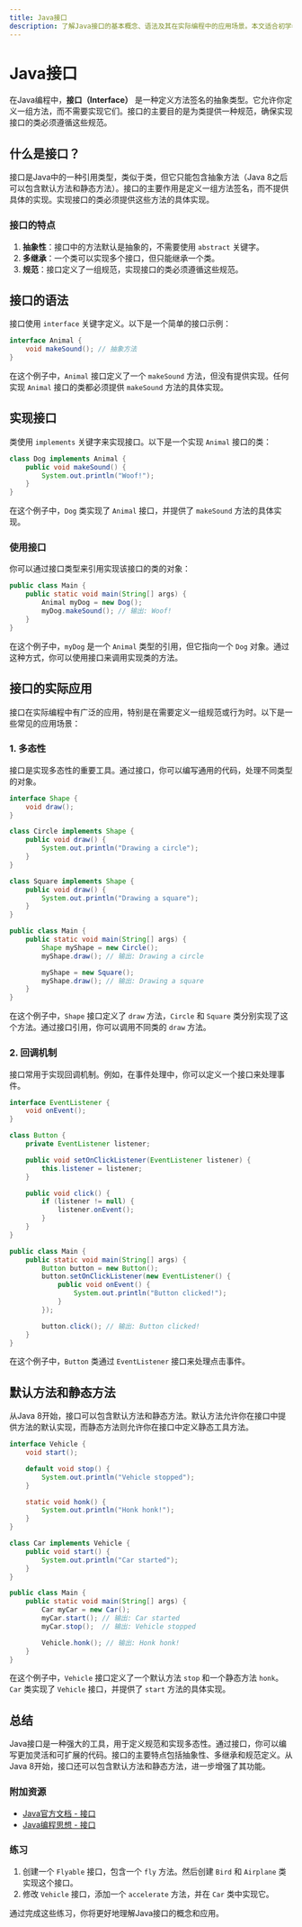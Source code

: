 ```yaml
---
title: Java接口
description: 了解Java接口的基本概念、语法及其在实际编程中的应用场景。本文适合初学者，通过代码示例和实际案例帮助你掌握Java接口的使用。
---
```


# Java接口

在Java编程中，**接口（Interface）** 是一种定义方法签名的抽象类型。它允许你定义一组方法，而不需要实现它们。接口的主要目的是为类提供一种规范，确保实现接口的类必须遵循这些规范。

## 什么是接口？

接口是Java中的一种引用类型，类似于类，但它只能包含抽象方法（Java 8之后可以包含默认方法和静态方法）。接口的主要作用是定义一组方法签名，而不提供具体的实现。实现接口的类必须提供这些方法的具体实现。

### 接口的特点

1. **抽象性**：接口中的方法默认是抽象的，不需要使用 `abstract` 关键字。
2. **多继承**：一个类可以实现多个接口，但只能继承一个类。
3. **规范**：接口定义了一组规范，实现接口的类必须遵循这些规范。

## 接口的语法

接口使用 `interface` 关键字定义。以下是一个简单的接口示例：

```java
interface Animal {
    void makeSound(); // 抽象方法
}
```

在这个例子中，`Animal` 接口定义了一个 `makeSound` 方法，但没有提供实现。任何实现 `Animal` 接口的类都必须提供 `makeSound` 方法的具体实现。

## 实现接口

类使用 `implements` 关键字来实现接口。以下是一个实现 `Animal` 接口的类：

```java
class Dog implements Animal {
    public void makeSound() {
        System.out.println("Woof!");
    }
}
```

在这个例子中，`Dog` 类实现了 `Animal` 接口，并提供了 `makeSound` 方法的具体实现。

### 使用接口

你可以通过接口类型来引用实现该接口的类的对象：

```java
public class Main {
    public static void main(String[] args) {
        Animal myDog = new Dog();
        myDog.makeSound(); // 输出: Woof!
    }
}
```

在这个例子中，`myDog` 是一个 `Animal` 类型的引用，但它指向一个 `Dog` 对象。通过这种方式，你可以使用接口来调用实现类的方法。

## 接口的实际应用

接口在实际编程中有广泛的应用，特别是在需要定义一组规范或行为时。以下是一些常见的应用场景：

### 1. 多态性

接口是实现多态性的重要工具。通过接口，你可以编写通用的代码，处理不同类型的对象。

```java
interface Shape {
    void draw();
}

class Circle implements Shape {
    public void draw() {
        System.out.println("Drawing a circle");
    }
}

class Square implements Shape {
    public void draw() {
        System.out.println("Drawing a square");
    }
}

public class Main {
    public static void main(String[] args) {
        Shape myShape = new Circle();
        myShape.draw(); // 输出: Drawing a circle

        myShape = new Square();
        myShape.draw(); // 输出: Drawing a square
    }
}
```

在这个例子中，`Shape` 接口定义了 `draw` 方法，`Circle` 和 `Square` 类分别实现了这个方法。通过接口引用，你可以调用不同类的 `draw` 方法。

### 2. 回调机制

接口常用于实现回调机制。例如，在事件处理中，你可以定义一个接口来处理事件。

```java
interface EventListener {
    void onEvent();
}

class Button {
    private EventListener listener;

    public void setOnClickListener(EventListener listener) {
        this.listener = listener;
    }

    public void click() {
        if (listener != null) {
            listener.onEvent();
        }
    }
}

public class Main {
    public static void main(String[] args) {
        Button button = new Button();
        button.setOnClickListener(new EventListener() {
            public void onEvent() {
                System.out.println("Button clicked!");
            }
        });

        button.click(); // 输出: Button clicked!
    }
}
```

在这个例子中，`Button` 类通过 `EventListener` 接口来处理点击事件。

## 默认方法和静态方法

从Java 8开始，接口可以包含默认方法和静态方法。默认方法允许你在接口中提供方法的默认实现，而静态方法则允许你在接口中定义静态工具方法。

```java
interface Vehicle {
    void start();

    default void stop() {
        System.out.println("Vehicle stopped");
    }

    static void honk() {
        System.out.println("Honk honk!");
    }
}

class Car implements Vehicle {
    public void start() {
        System.out.println("Car started");
    }
}

public class Main {
    public static void main(String[] args) {
        Car myCar = new Car();
        myCar.start(); // 输出: Car started
        myCar.stop();  // 输出: Vehicle stopped

        Vehicle.honk(); // 输出: Honk honk!
    }
}
```

在这个例子中，`Vehicle` 接口定义了一个默认方法 `stop` 和一个静态方法 `honk`。`Car` 类实现了 `Vehicle` 接口，并提供了 `start` 方法的具体实现。

## 总结

Java接口是一种强大的工具，用于定义规范和实现多态性。通过接口，你可以编写更加灵活和可扩展的代码。接口的主要特点包括抽象性、多继承和规范定义。从Java 8开始，接口还可以包含默认方法和静态方法，进一步增强了其功能。

### 附加资源

- [Java官方文档 - 接口](https://docs.oracle.com/javase/tutorial/java/IandI/createinterface.html)
- [Java编程思想 - 接口](https://www.oreilly.com/library/view/thinking-in-java/9780131872486/)

### 练习

1. 创建一个 `Flyable` 接口，包含一个 `fly` 方法。然后创建 `Bird` 和 `Airplane` 类实现这个接口。
2. 修改 `Vehicle` 接口，添加一个 `accelerate` 方法，并在 `Car` 类中实现它。

通过完成这些练习，你将更好地理解Java接口的概念和应用。